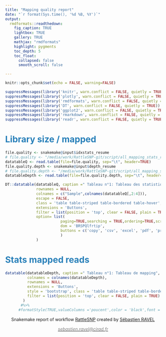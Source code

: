 ```yaml
---
title: "Mapping quality report"
date: "`r format(Sys.time(), '%d %B, %Y')`"
output:
  rmdformats::readthedown:
    fig_caption: TRUE
    lightbox: TRUE
    gallery: TRUE
    mathjax: "rmdformats"
    highlight: pygments
    toc_depth: 5
    toc_float:
      collapsed: false
      smooth_scroll: false

---
```

<style>
#sidebar h2 {
    background-color: #2980B9;
}
h1,h2,h3,h4,h5,h6,legend{
color: #2980B9;
}
#main :not(.leaflet-control) > a {
    background-image: linear-gradient(180deg,#A9EAFE,#A9EAFE);
    color: #2980B9;
}
.pagination > .active > a, .pagination > .active > a:focus, .pagination > .active > a:hover, .pagination > .active > span, .pagination > .active > span:focus, .pagination > .active > span:hover {
    background-color: #A9EAFE;
    border-color: #A9EAFE;
}
.footer{
    position:absolute; top:0; right:20px; padding:30px; height:180px
    }
</style>

```r
knitr::opts_chunk$set(echo = FALSE, warning=FALSE)

suppressMessages(library('knitr', warn.conflict = FALSE, quietly = TRUE))
suppressMessages(library('plotly', warn.conflict = FALSE, quietly = TRUE))
suppressMessages(library('rmdformats', warn.conflict = FALSE, quietly = TRUE))
suppressMessages(library('DT', warn.conflict = FALSE, quietly = TRUE))
suppressMessages(library('ggplot2', warn.conflict = FALSE, quietly = TRUE))
suppressMessages(library('rmarkdown', warn.conflict = FALSE, quietly = TRUE))
suppressMessages(library('readr', warn.conflict = FALSE, quietly = TRUE))
```
# Library size / mapped

```r

file.quality <- snakemake@input$idxstats_resume
# file.quality <- "/media/work/RattleSNP-git/script/all_mapping_stats_resume.csv"
datatableQ <- read.table(file=file.quality, sep="\t", header=TRUE)
file.quality.depth <- snakemake@input$depth_resume
# file.quality.depth <- "/media/work/RattleSNP-git/script/all_mapping_stats_Depth_resume.csv"
datatableDepth <- read.table(file=file.quality.depth, sep="\t", header=TRUE)
```

```r
DT::datatable(datatableQ, caption =" Tableau n°1: Tableau des statistiques de taille des librairies et pourcentage de mapping",
              rownames = NULL,
              colnames = c("Sample",colnames(datatableQ[,2:4])),
              escape = FALSE,
              class = 'table table-striped table-bordered table-hover',
              extensions = 'Buttons',
              filter = list(position = 'top', clear = FALSE, plain = TRUE),
              option= list(
                         paging=TRUE,searching = TRUE,ordering=TRUE,scrollCollapse=FALSE,server = TRUE, autoWidth = TRUE,
                         dom = 'BRSPQlfrtip',
                         buttons = c('copy', 'csv', 'excel', 'pdf', 'print')
                         )
              )
```
# Stats mapped reads

```r
datatable(datatableDepth, caption =" Tableau n°1: Tableau de mapping",
          colnames = colnames(datatableDepth),
          rownames = NULL,
          extensions = 'Buttons',
          style = 'bootstrap', class = 'table table-striped table-bordered table-hover',
          filter = list(position = 'top', clear = FALSE, plain = TRUE)
        )
       #%>%
      #formatStyle(TRUE,valueColumns ='poucent',color = 'black',font ='bold',background = styleInterval(c(0,25000), c('white','red','white')))
```

<footer>
        <p style="text-align: center;">Snakemake report of workflow <a target="_blank" href="https://github.com/sravel/RattleSNP">RattleSNP</a> created by <a target="_blank" href="https://github.com/sravel">Sébastien RAVEL</a></p>
        <p style="text-align: center;"><a target="_blank" href = "mailto:sebastien.ravel@cirad.fr"><span style="color: #808080;"><em>sebastien.ravel@cirad.fr</em></span></a></p>
</footer>
